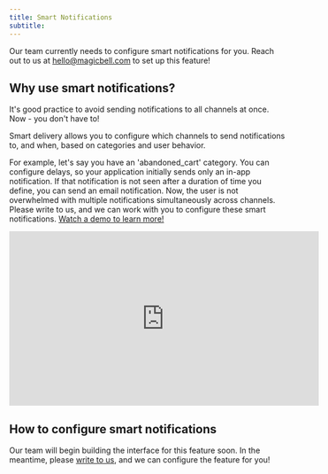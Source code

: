 ```yaml
---
title: Smart Notifications
subtitle:
---
```


<Note>
    Our team currently needs to configure smart notifications for you. Reach out to us at <a href="mailto:hello@magicbell.com">hello@magicbell.com</a> to set up this feature!
</Note>

## Why use smart notifications?

It's good practice to avoid sending notifications to all channels at once. Now - you don't have to!

Smart delivery allows you to configure which channels to send notifications to, and when, based on categories and user behavior.

For example, let's say you have an 'abandoned_cart' category. You can configure delays, so your application initially sends only an in-app notification. If that notification is not seen after a duration of time you define, you can send an email notification. Now, the user is not overwhelmed with multiple notifications simultaneously across channels. Please write to us, and we can work with you to configure these smart notifications. [Watch a demo to learn more!](https://www.youtube.com/watch?v=P4gPQjs1bnQ)

<iframe width="560" height="315" src="https://www.youtube.com/embed/P4gPQjs1bnQ" title="YouTube video player" frameBorder="0" allow="accelerometer; autoplay; clipboard-write; encrypted-media; gyroscope; picture-in-picture" allowFullScreen></iframe>

## How to configure smart notifications

Our team will begin building the interface for this feature soon. In the meantime, please <a href="mailto:hello@magicbell.com">write to us</a>, and we can configure the feature for you!
